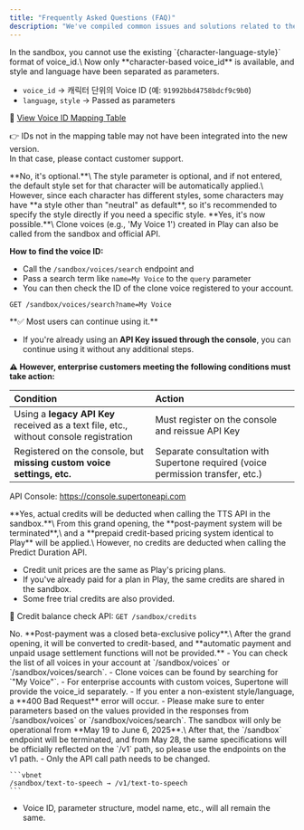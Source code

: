 ```yaml
---
title: "Frequently Asked Questions (FAQ)"
description: "We've compiled common issues and solutions related to the sandbox and structural changes. If you have any questions or problems during the service transition, please check here first."
---
```


<Accordion title="My existing voice_id no longer works.">
  In the sandbox, you cannot use the existing `{character-language-style}` format of voice_id.\
  Now only **character-based voice_id** is available, and style and language have been separated as parameters.

  - `voice_id` → 캐릭터 단위의 Voice ID (예: `91992bbd4758bdcf9c9b0`)
  - `language`, `style` → Passed as parameters

  📄 [View Voice ID Mapping Table](https://docs.google.com/spreadsheets/d/1RPP9rxE8lWKrkhU91pdHUxOfYGEpqRSDaIybmVBFFZ0/edit?usp=sharing)

  👉 IDs not in the mapping table may not have been integrated into the new version.\
  In that case, please contact customer support.
</Accordion>

<Accordion title="Do I need to enter the style parameter?">
  **No, it's optional.**\
  The style parameter is optional, and if not entered, the default style set for that character will be automatically applied.\
  However, since each character has different styles, some characters may have **a style other than "neutral" as default**, so it's recommended to specify the style directly if you need a specific style.
</Accordion>

<Accordion title="Can I use clone voices in the API as well?">
  **Yes, it's now possible.**\
  Clone voices (e.g., 'My Voice 1') created in Play can also be called from the sandbox and official API.

  **How to find the voice ID:**

  - Call the `/sandbox/voices/search` endpoint and
  - Pass a search term like `name=My Voice` to the `query` parameter
  - You can then check the ID of the clone voice registered to your account.

  ```http
  GET /sandbox/voices/search?name=My Voice
  ```
</Accordion>

<Accordion title="Can I continue using my existing API Key?">
  **✅ Most users can continue using it.**

  - If you're already using an **API Key issued through the console**, you can continue using it without any additional steps.

  **⚠️ However, enterprise customers meeting the following conditions must take action:**

  | Condition                                                | Action                             |
  | :------------------------------------------------ | :----------------------------- |
  | Using a **legacy API Key** received as a text file, etc., without console registration | Must register on the console and reissue API Key |
  | Registered on the console, but **missing custom voice settings, etc.**            | Separate consultation with Supertone required (voice permission transfer, etc.)    |

  API Console: https://console.supertoneapi.com
</Accordion>

<Accordion title="Will credits be deducted when calling the TTS API in the sandbox?">
  **Yes, actual credits will be deducted when calling the TTS API in the sandbox.**\
  From this grand opening, the **post-payment system will be terminated**,\
  and a **prepaid credit-based pricing system identical to Play** will be applied.\
  However, no credits are deducted when calling the Predict Duration API.

  - Credit unit prices are the same as Play's pricing plans.
  - If you've already paid for a plan in Play, the same credits are shared in the sandbox.
  - Some free trial credits are also provided.

  📌 Credit balance check API: `GET /sandbox/credits`
</Accordion>

<Accordion title="Can I still use post-payment like before?">
  No. **Post-payment was a closed beta-exclusive policy**.\
  After the grand opening, it will be converted to credit-based, and **automatic payment and unpaid usage settlement functions will not be provided.**
</Accordion>

<Accordion title="How can I find the ID of a clone voice or custom voice?">
  - You can check the list of all voices in your account at `/sandbox/voices` or `/sandbox/voices/search`.
  - Clone voices can be found by searching for `"My Voice"`.
  - For enterprise accounts with custom voices, Supertone will provide the voice_id separately.
</Accordion>

<Accordion title="What happens if I enter an incorrect style or language parameter?">
  - If you enter a non-existent style/language, a **400 Bad Request** error will occur.
  - Please make sure to enter parameters based on the values provided in the responses from `/sandbox/voices` or `/sandbox/voices/search`.
</Accordion>

<Accordion title="How long can I use the sandbox?">
  The sandbox will only be operational from **May 19 to June 6, 2025**.\
  After that, the `/sandbox` endpoint will be terminated, and from May 28, the same specifications will be officially reflected on the `/v1` path, so please use the endpoints on the v1 path.
</Accordion>

<Accordion title="What needs to be changed when switching back from sandbox to v1?">
  - Only the API call path needs to be changed.

    ```vbnet
    /sandbox/text-to-speech → /v1/text-to-speech
    ```
  - Voice ID, parameter structure, model name, etc., will all remain the same.
</Accordion>
